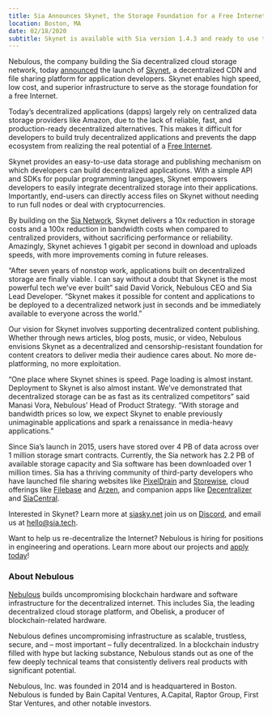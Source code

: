```yaml
---
title: Sia Announces Skynet, the Storage Foundation for a Free Internet
location: Boston, MA
date: 02/18/2020
subtitle: Skynet is available with Sia version 1.4.3 and ready to use today!
---
```


Nebulous, the company building the Sia decentralized cloud storage network, today [announced](https://blog.sia.tech/skynet-bdf0209d6d34) the launch of [Skynet](https://siasky.net/), a decentralized CDN and file sharing platform for application developers. Skynet enables high speed, low cost, and superior infrastructure to serve as the storage foundation for a free Internet.

Today’s decentralized applications (dapps) largely rely on centralized data storage providers like Amazon, due to the lack of reliable, fast, and production-ready decentralized alternatives. This makes it difficult for developers to build truly decentralized applications and prevents the dapp ecosystem from realizing the real potential of a [Free Internet](https://blog.sia.tech/the-war-for-a-free-internet-c0a7fcc00c46).

Skynet provides an easy-to-use data storage and publishing mechanism on which developers can build decentralized applications. With a simple API and SDKs for popular programming languages, Skynet empowers developers to easily integrate decentralized storage into their applications. Importantly, end-users can directly access files on Skynet without needing to run full nodes or deal with cryptocurrencies.

By building on the [Sia Network](https://sia.tech/), Skynet delivers a 10x reduction in storage costs and a 100x reduction in bandwidth costs when compared to centralized providers, without sacrificing performance or reliability. Amazingly, Skynet achieves 1 gigabit per second in download and uploads speeds, with more improvements coming in future releases.

“After seven years of nonstop work, applications built on decentralized storage are finally viable. I can say without a doubt that Skynet is the most powerful tech we've ever built” said David Vorick, Nebulous CEO and Sia Lead Developer. “Skynet makes it possible for content and applications to be deployed to a decentralized network just in seconds and be immediately available to everyone across the world.”

Our vision for Skynet involves supporting decentralized content publishing. Whether through news articles, blog posts, music, or video, Nebulous envisions Skynet as a decentralized and censorship-resistant foundation for content creators to deliver media their audience cares about. No more de-platforming, no more exploitation.

“One place where Skynet shines is speed. Page loading is almost instant. Deployment to Skynet is also almost instant. We’ve demonstrated that decentralized storage can be as fast as its centralized competitors” said Manasi Vora, Nebulous’ Head of Product Strategy. “With storage and bandwidth prices so low, we expect Skynet to enable previously unimaginable applications and spark a renaissance in media-heavy applications.”

Since Sia’s launch in 2015, users have stored over 4 PB of data across over 1 million storage smart contracts. Currently, the Sia network has 2.2 PB of available storage capacity and Sia software has been downloaded over 1 million times. Sia has a thriving community of third-party developers who have launched file sharing websites like [PixelDrain](https://pixeldrain.com/) and [Storewise](https://storewise.tech/), cloud offerings like [Filebase](https://filebase.com/) and [Arzen](https://arzen.tech/), and companion apps like [Decentralizer](https://keops.cc/decentralizer) and [SiaCentral](https://siacentral.com/).

Interested in Skynet? Learn more at [siasky.net](https://siasky.net/) join us on [Discord](https://discord.gg/sia), and email us at hello@sia.tech.

Want to help us re-decentralize the Internet? Nebulous is hiring for positions in engineering and operations. Learn more about our projects and [apply today](https://jobs.lever.co/SkynetLabs)!

### About Nebulous

[Nebulous](https://siasky.net/) builds uncompromising blockchain hardware and software infrastructure for the decentralized internet. This includes Sia, the leading decentralized cloud storage platform, and Obelisk, a producer of blockchain-related hardware.

Nebulous defines uncompromising infrastructure as scalable, trustless, secure, and – most important – fully decentralized. In a blockchain industry filled with hype but lacking substance, Nebulous stands out as one of the few deeply technical teams that consistently delivers real products with significant potential.

Nebulous, Inc. was founded in 2014 and is headquartered in Boston. Nebulous is funded by Bain Capital Ventures, A.Capital, Raptor Group, First Star Ventures, and other notable investors.

